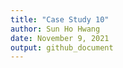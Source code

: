 ```yaml
---
title: "Case Study 10"
author: Sun Ho Hwang
date: November 9, 2021
output: github_document
---
```

 